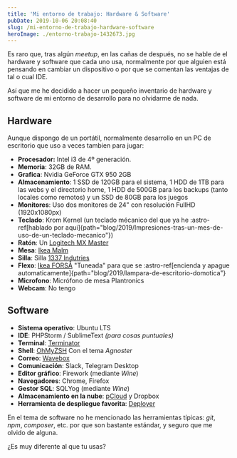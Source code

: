 ```yaml
---
title: 'Mi entorno de trabajo: Hardware & Software'
pubDate: 2019-10-06 20:08:40
slug: /mi-entorno-de-trabajo-hardware-software
heroImage: ./entorno-trabajo-1432673.jpg
---
```


Es raro que, tras algún _meetup_, en las cañas de después, no se hable de el hardware y software que cada uno usa, normalmente por que alguien está pensando en cambiar un dispositivo o por que se comentan las ventajas de tal o cual IDE.

Así que me he decidido a hacer un pequeño inventario de hardware y software de mi entorno de desarrollo para no olvidarme de nada.

## Hardware

Aunque dispongo de un portátil, normalmente desarrollo en un PC de escritorio que uso a veces tambien para jugar:

- **Procesador:** Intel i3 de 4º generación.
- **Memoria**: 32GB de RAM.
- **Grafica**: Nvidia GeForce GTX 950 2GB
- **Almacenamiento**: 1 SSD de 120GB para el sistema, 1 HDD de 1TB para las webs y el directorio home, 1 HDD de 500GB para los backups (tanto locales como remotos) y un SSD de 80GB para los juegos
- **Monitores**: Uso dos monitores de 24" con resolución FullHD (1920x1080px)
- **Teclado**: Krom Kernel (un teclado mécanico del que ya he
  :astro-ref[hablado por aqui]{path="blog/2019/Impresiones-tras-un-mes-de-uso-de-un-teclado-mecanico"})
- **Ratón**: Un [Logitech MX Master](https://www.amazon.es/Logitech-MX-Master-inal%C3%A1mbrico-Bluetooth/dp/B00ULNAOMA)
- **Mesa**: [Ikea Malm](https://www.ikea.com/es/es/p/malm-escritorio-blanco-60214159/)
- **Silla**: Silla [1337 Indutries](https://1337industries.com/producto/silla-gaming-1337-industries-gc757sp-bl-azul/)
- **Flexo**: [Ikea FORSÅ](https://www.ikea.com/es/es/p/forsa-lampara-flexo-trabajo-niquelado-80146763/) "Tuneada" para que se
  :astro-ref[encienda y apague automaticamente]{path="blog/2019/lampara-de-escritorio-domotica"}
- **Microfono**: Micrófono de mesa Plantronics
- **Webcam**: No tengo

## Software

- **Sistema operativo**: Ubuntu LTS
- **IDE**: PHPStorm / SublimeText _(para cosas puntuales)_
- **Terminal**: [Terminator](https://terminator-gtk3.readthedocs.io/en/latest/)
- **Shell**: [OhMyZSH](https://ohmyz.sh/) Con el tema _Agnoster_
- **Correo**: [Wavebox](https://wavebox.io/)
- **Comunicación**: Slack, Telegram Desktop
- **Editor gráfico**: Firework (mediante _Wine_)
- **Navegadores**: Chrome, Firefox
- **Gestor SQL**: SQLYog (mediante _Wine_)
- **Almacenamiento en la nube**: [pCloud](https://pcloud.com) y Dropbox
- **Herramienta de despliegue favorita**: [Deployer](https://deployer.org/)

En el tema de software no he mencionado las herramientas típicas: _git_, _npm_, _composer_, etc. por que son bastante estándar, y seguro que me olvido de alguna.

¿Es muy diferente al que tu usas?
